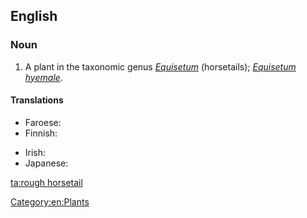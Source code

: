 ==English==

===Noun===
{{en-noun|sg=[[rough]] [[horsetail]]}}

# A plant in the taxonomic genus ''[[Equisetum]]'' (horsetails); ''[[Equisetum hyemale]]''.

====Translations====
{{trans-top|plant}}
* Faroese: {{t|fo|vetrarbjølluvísa|f}}
* Finnish: {{t+|fi|kangaskorte}}
{{trans-mid}}
* Irish: {{t|ga|bioróg|f}}
* Japanese: {{t|ja|木賊|tr=とくさ, tokusa|sc=Jpan}}
{{trans-bottom}}

[[Category:en:Plants]]

[[ta:rough horsetail]]